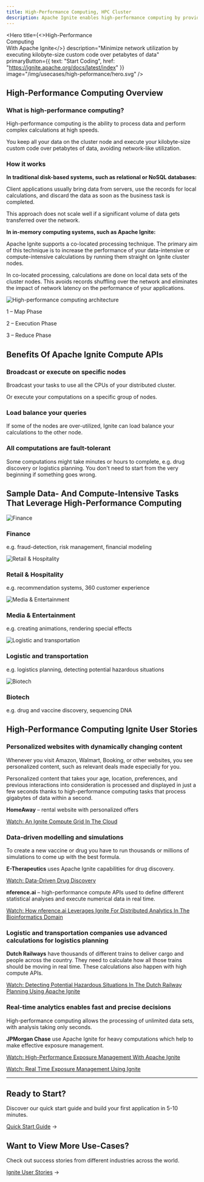 ```yaml
---
title: High-Performance Computing, HPC Cluster
description: Apache Ignite enables high-performance computing by providing APIs for data and compute-intensive calculations. Using Ignite as a HPC cluster, you can turn your commodity hardware or cloud environment into a distributed supercomputer.
---
```



<Hero
  title={<>High-Performance<br/>Computing<br/><span className="hero-subtitle">With Apache Ignite</span></>}
  description="Minimize network utilization by executing kilobyte-size custom code over petabytes of data"
  primaryButton={{
    text: "Start Coding",
    href: "https://ignite.apache.org/docs/latest/index"
  }}
  image="/img/usecases/high-peformance/hero.svg"
/>

## High-Performance Computing Overview

### What is high-performance computing?

High-performance computing is the ability to process data and perform complex calculations at high speeds.

You keep all your data on the cluster node and execute your kilobyte-size custom code over petabytes of data, avoiding network-like utilization.

### How it works

**In traditional disk-based systems, such as relational or NoSQL databases:**

Client applications usually bring data from servers, use the records for local calculations, and discard the data as soon as the business task is completed.

This approach does not scale well if a significant volume of data gets transferred over the network.

**In in-memory computing systems, such as Apache Ignite:**

Apache Ignite supports a co-located processing technique. The primary aim of this technique is to increase the performance of your data-intensive or compute-intensive calculations by running them straight on Ignite cluster nodes.

In co-located processing, calculations are done on local data sets of the cluster nodes. This avoids records shuffling over the network and eliminates the impact of network latency on the performance of your applications.

<div className={styles.architectureImage}>
  <img src="/img/usecases/high-peformance/perf-pic.svg" alt="High-performance computing architecture" />
  <div className={styles.architectureLegend}>
    <p>1 – Map Phase</p>
    <p>2 – Execution Phase</p>
    <p>3 – Reduce Phase</p>
  </div>
</div>

## Benefits Of Apache Ignite Compute APIs

<div className={styles.benefitsGrid}>
  <div className={styles.benefitItem}>
    <h3>Broadcast or execute on specific nodes</h3>
    <p>Broadcast your tasks to use all the CPUs of your distributed cluster.</p>
    <p>Or execute your computations on a specific group of nodes.</p>
  </div>

  <div className={styles.benefitItem}>
    <h3>Load balance your queries</h3>
    <p>If some of the nodes are over-utilized, Ignite can load balance your calculations to the other node.</p>
  </div>

  <div className={styles.benefitItem}>
    <h3>All computations are fault-tolerant</h3>
    <p>Some computations might take minutes or hours to complete, e.g. drug discovery or logistics planning. You don't need to start from the very beginning if something goes wrong.</p>
  </div>
</div>

## Sample Data- And Compute-Intensive Tasks That Leverage High-Performance Computing

<div className={styles.useCaseGrid}>
  <div className={styles.useCaseItem}>
    <img src="/img/usecases/high-peformance/icon-perf1.svg" alt="Finance" />
    <h3>Finance</h3>
    <p>e.g. fraud-detection, risk management, financial modeling</p>
  </div>

  <div className={styles.useCaseItem}>
    <img src="/img/usecases/high-peformance/icon-perf2.svg" alt="Retail & Hospitality" />
    <h3>Retail & Hospitality</h3>
    <p>e.g. recommendation systems, 360 customer experience</p>
  </div>

  <div className={styles.useCaseItem}>
    <img src="/img/usecases/high-peformance/icon-perf3.svg" alt="Media & Entertainment" />
    <h3>Media & Entertainment</h3>
    <p>e.g. creating animations, rendering special effects</p>
  </div>

  <div className={styles.useCaseItem}>
    <img src="/img/usecases/high-peformance/icon-perf4.svg" alt="Logistic and transportation" />
    <h3>Logistic and transportation</h3>
    <p>e.g. logistics planning, detecting potential hazardous situations</p>
  </div>

  <div className={styles.useCaseItem}>
    <img src="/img/usecases/high-peformance/icon-perf5.svg" alt="Biotech" />
    <h3>Biotech</h3>
    <p>e.g. drug and vaccine discovery, sequencing DNA</p>
  </div>
</div>

## High-Performance Computing Ignite User Stories

### Personalized websites with dynamically changing content

Whenever you visit Amazon, Walmart, Booking, or other websites, you see personalized content, such as relevant deals made especially for you.

Personalized content that takes your age, location, preferences, and previous interactions into consideration is processed and displayed in just a few seconds thanks to high-performance computing tasks that process gigabytes of data within a second.

**HomeAway** – rental website with personalized offers

[Watch: An Ignite Compute Grid In The Cloud](https://www.youtube.com/watch?v=qYd9GGRC4L0)

### Data-driven modelling and simulations

To create a new vaccine or drug you have to run thousands or millions of simulations to come up with the best formula.

**E-Therapeutics** uses Apache Ignite capabilities for drug discovery.

[Watch: Data-Driven Drug Discovery](https://www.youtube.com/watch?v=PFHb-UuhGkk)

**nference.ai** – high-performance compute APIs used to define different statistical analyses and execute numerical data in real time.

[Watch: How nference.ai Leverages Ignite For Distributed Analytics In The Bioinformatics Domain](https://www.youtube.com/watch?v=NUxdoL-K9Ys)

### Logistic and transportation companies use advanced calculations for logistics planning

**Dutch Railways** have thousands of different trains to deliver cargo and people across the country. They need to calculate how all those trains should be moving in real time. These calculations also happen with high compute APIs.

[Watch: Detecting Potential Hazardous Situations In The Dutch Railway Planning Using Apache Ignite](https://www.youtube.com/watch?v=wkCW8YC8eKU)

### Real-time analytics enables fast and precise decisions

High-performance computing allows the processing of unlimited data sets, with analysis taking only seconds.

**JPMorgan Chase** use Apache Ignite for heavy computations which help to make effective exposure management.

[Watch: High-Performance Exposure Management With Apache Ignite](https://www.youtube.com/watch?v=jF9T2cJB6t0)

[Watch: Real Time Exposure Management Using Ignite](https://www.youtube.com/watch?v=B8A8yR_e6VM)

---

## Ready to Start?

Discover our quick start guide and build your first application in 5-10 minutes.

[Quick Start Guide](https://ignite.apache.org/docs/latest/) →

## Want to View More Use-Cases?

Check out success stories from different industries across the world.

[Ignite User Stories](/use-cases/proven-use-cases) →
